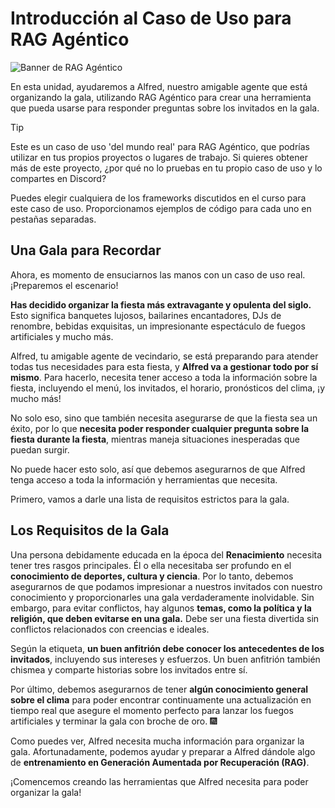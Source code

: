 # Introducción al Caso de Uso para RAG Agéntico

![Banner de RAG Agéntico](https://huggingface.co/datasets/agents-course/course-images/resolve/main/en/unit3/agentic-rag/thumbnail.jpg)

En esta unidad, ayudaremos a Alfred, nuestro amigable agente que está organizando la gala, utilizando RAG Agéntico para crear una herramienta que pueda usarse para responder preguntas sobre los invitados en la gala. 

> [!TIP]
> Este es un caso de uso 'del mundo real' para RAG Agéntico, que podrías utilizar en tus propios proyectos o lugares de trabajo. Si quieres obtener más de este proyecto, ¿por qué no lo pruebas en tu propio caso de uso y lo compartes en Discord?


Puedes elegir cualquiera de los frameworks discutidos en el curso para este caso de uso. Proporcionamos ejemplos de código para cada uno en pestañas separadas.

## Una Gala para Recordar

Ahora, es momento de ensuciarnos las manos con un caso de uso real. ¡Preparemos el escenario!

**Has decidido organizar la fiesta más extravagante y opulenta del siglo.** Esto significa banquetes lujosos, bailarines encantadores, DJs de renombre, bebidas exquisitas, un impresionante espectáculo de fuegos artificiales y mucho más.

Alfred, tu amigable agente de vecindario, se está preparando para atender todas tus necesidades para esta fiesta, y **Alfred va a gestionar todo por sí mismo**. Para hacerlo, necesita tener acceso a toda la información sobre la fiesta, incluyendo el menú, los invitados, el horario, pronósticos del clima, ¡y mucho más!

No solo eso, sino que también necesita asegurarse de que la fiesta sea un éxito, por lo que **necesita poder responder cualquier pregunta sobre la fiesta durante la fiesta**, mientras maneja situaciones inesperadas que puedan surgir.

No puede hacer esto solo, así que debemos asegurarnos de que Alfred tenga acceso a toda la información y herramientas que necesita.

Primero, vamos a darle una lista de requisitos estrictos para la gala.

## Los Requisitos de la Gala

Una persona debidamente educada en la época del **Renacimiento** necesita tener tres rasgos principales.
Él o ella necesitaba ser profundo en el **conocimiento de deportes, cultura y ciencia**. Por lo tanto, debemos asegurarnos de que podamos impresionar a nuestros invitados con nuestro conocimiento y proporcionarles una gala verdaderamente inolvidable.
Sin embargo, para evitar conflictos, hay algunos **temas, como la política y la religión, que deben evitarse en una gala.** Debe ser una fiesta divertida sin conflictos relacionados con creencias e ideales.

Según la etiqueta, **un buen anfitrión debe conocer los antecedentes de los invitados**, incluyendo sus intereses y esfuerzos. Un buen anfitrión también chismea y comparte historias sobre los invitados entre sí.

Por último, debemos asegurarnos de tener **algún conocimiento general sobre el clima** para poder encontrar continuamente una actualización en tiempo real que asegure el momento perfecto para lanzar los fuegos artificiales y terminar la gala con broche de oro. 🎆

Como puedes ver, Alfred necesita mucha información para organizar la gala.
Afortunadamente, podemos ayudar y preparar a Alfred dándole algo de **entrenamiento en Generación Aumentada por Recuperación (RAG)**.

¡Comencemos creando las herramientas que Alfred necesita para poder organizar la gala!
